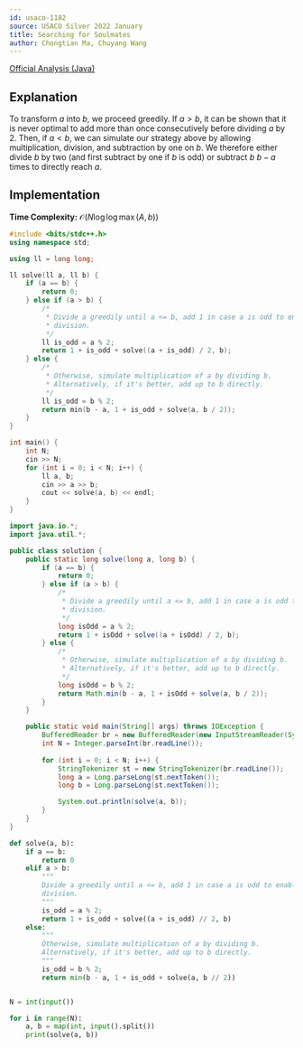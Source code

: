 ```yaml
---
id: usaco-1182
source: USACO Silver 2022 January
title: Searching for Soulmates
author: Chongtian Ma, Chuyang Wang
---
```


[Official Analysis (Java)](http://www.usaco.org/current/data/sol_prob1_silver_jan22.html)


## Explanation

To transform $a$ into $b$, we proceed greedily. If $a > b$, it can be shown that
it is never optimal to add more than once consecutively before dividing $a$ by
2. Then, if $a < b$, we can simulate our strategy above by allowing
multiplication, division, and subtraction by one on $b$. We therefore either
divide $b$ by two (and first subtract by one if $b$ is odd) or subtract $b$ $b -
a$ times to directly reach $a$. 

## Implementation

**Time Complexity:** $\mathcal{O}(N \log{\log\max(A, b)})$

<LanguageSection>
<CPPSection>

```cpp
#include <bits/stdc++.h>
using namespace std;

using ll = long long;

ll solve(ll a, ll b) {
	if (a == b) {
		return 0;
	} else if (a > b) {
		/*
		 * Divide a greedily until a <= b, add 1 in case a is odd to enable
		 * division. 
		 */
		ll is_odd = a % 2;
		return 1 + is_odd + solve((a + is_odd) / 2, b);
	} else {
		/*
		 * Otherwise, simulate multiplication of a by dividing b.
		 * Alternatively, if it's better, add up to b directly. 
		 */
		ll is_odd = b % 2;
		return min(b - a, 1 + is_odd + solve(a, b / 2));
	}
}

int main() {
	int N;
	cin >> N;
	for (int i = 0; i < N; i++) {
		ll a, b;
		cin >> a >> b;
		cout << solve(a, b) << endl;
	}
}
```

</CPPSection>
<JavaSection>

```java
import java.io.*;
import java.util.*;

public class solution {
	public static long solve(long a, long b) {
		if (a == b) {
			return 0;
		} else if (a > b) {
			/*
			 * Divide a greedily until a <= b, add 1 in case a is odd to enable
			 * division.
			 */
			long isOdd = a % 2;
			return 1 + isOdd + solve((a + isOdd) / 2, b);
		} else {
			/*
			 * Otherwise, simulate multiplication of a by dividing b.
			 * Alternatively, if it's better, add up to b directly.
			 */
			long isOdd = b % 2;
			return Math.min(b - a, 1 + isOdd + solve(a, b / 2));
		}
	}

	public static void main(String[] args) throws IOException {
		BufferedReader br = new BufferedReader(new InputStreamReader(System.in));
		int N = Integer.parseInt(br.readLine());
		
		for (int i = 0; i < N; i++) {
			StringTokenizer st = new StringTokenizer(br.readLine());
			long a = Long.parseLong(st.nextToken());
			long b = Long.parseLong(st.nextToken());

			System.out.println(solve(a, b));
		}
	}
}
```

</JavaSection>
<PySection>

```py
def solve(a, b):
	if a == b:
		return 0
	elif a > b:
		"""
		Divide a greedily until a <= b, add 1 in case a is odd to enable
		division.
		"""
		is_odd = a % 2;
		return 1 + is_odd + solve((a + is_odd) // 2, b)
	else:
		"""
		Otherwise, simulate multiplication of a by dividing b.
		Alternatively, if it's better, add up to b directly. 
		"""
		is_odd = b % 2;
		return min(b - a, 1 + is_odd + solve(a, b // 2))


N = int(input())

for i in range(N):
	a, b = map(int, input().split())
	print(solve(a, b))
```

</PySection>
</LanguageSection>
